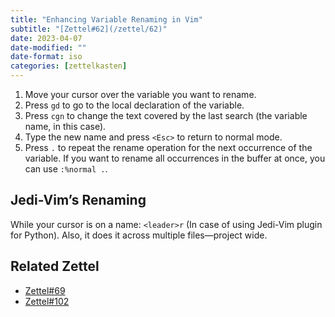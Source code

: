 ```yaml
---
title: "Enhancing Variable Renaming in Vim"
subtitle: "[Zettel#62](/zettel/62)"
date: 2023-04-07
date-modified: ""
date-format: iso
categories: [zettelkasten]
---
```

1. Move your cursor over the variable you want to rename.
2. Press `gd` to go to the local declaration of the variable.
3. Press `cgn` to change the text covered by the last search (the variable name, in this case).
4. Type the new name and press `<Esc>` to return to normal mode.
5. Press `.` to repeat the rename operation for the next occurrence of the variable. If you want to rename all occurrences in the buffer at once, you can use `:%normal .`.

## Jedi-Vim's Renaming

While your cursor is on a name: `<leader>r` (In case of using Jedi-Vim plugin for Python). Also, it does it across multiple files—project wide.

## Related Zettel

* [Zettel#69](/zettel/69)
* [Zettel#102](/zettel/102)
